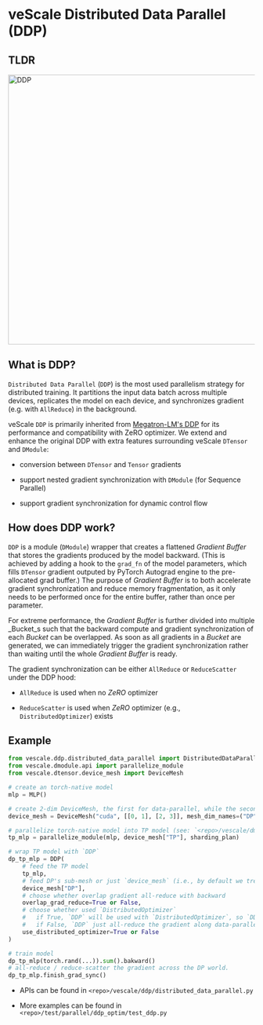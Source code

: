 # veScale Distributed Data Parallel (DDP)

## TLDR

<img src="../../public/guide/ddp.png" alt="DDP" width="550"/>

## What is DDP?

`Distributed Data Parallel` (`DDP`) is the most used parallelism strategy for distributed training. It partitions the input data batch across multiple devices, replicates the model on each device, and synchronizes gradient (e.g. with `AllReduce`) in the background.

veScale `DDP` is primarily inherited from [Megatron-LM's DDP](https://github.com/NVIDIA/Megatron-LM/blob/main/megatron/core/distributed/distributed_data_parallel.py) for its performance and compatibility with ZeRO optimizer. We extend and enhance the original DDP with extra features surrounding veScale `DTensor` and `DModule`:

- conversion between `DTensor` and `Tensor` gradients

- support nested gradient synchronization with `DModule` (for Sequence Parallel)

- support gradient synchronization for dynamic control flow 


## How does DDP work?

`DDP` is a module (`DModule`) wrapper that creates a flattened _Gradient Buffer_ that stores the gradients produced by the model backward. 
(This is achieved by adding a hook to the `grad_fn` of the model parameters, which fills `DTensor` gradient outputed by PyTorch Autograd engine to the pre-allocated grad buffer.)
The purpose of _Gradient Buffer_ is to both accelerate gradient synchronization and reduce memory fragmentation, as it only needs to be performed once for the entire buffer, rather than once per parameter. 

For extreme performance, the _Gradient Buffer_ is further divided into multiple _Bucket_s such that the backward compute and gradient synchronization of each _Bucket_ can be overlapped. As soon as all gradients in a _Bucket_ are generated, we can immediately trigger the gradient synchronization rather than waiting until the whole _Gradient Buffer_ is ready.

The gradient synchronization can be either `AllReduce` or `ReduceScatter` under the DDP hood:

- `AllReduce` is used when no _ZeRO_ optimizer

- `ReduceScatter` is used when _ZeRO_ optimizer (e.g., `DistributedOptimizer`) exists

## Example

```python
from vescale.ddp.distributed_data_parallel import DistributedDataParallel as DDP
from vescale.dmodule.api import parallelize_module
from vescale.dtensor.device_mesh import DeviceMesh

# create an torch-native model
mlp = MLP()

# create 2-dim DeviceMesh, the first for data-parallel, while the second for tensor-parallel.
device_mesh = DeviceMesh("cuda", [[0, 1], [2, 3]], mesh_dim_names=("DP", "TP"))

# parallelize torch-native model into TP model (see: `<repo>/vescale/dmodule/README.md`)
tp_mlp = parallelize_module(mlp, device_mesh["TP"], sharding_plan)

# wrap TP model with `DDP`
dp_tp_mlp = DDP(
    # feed the TP model
    tp_mlp,
    # feed DP's sub-mesh or just `device_mesh` (i.e., by default we treat the first dim of devicemesh as data-parallelism).
    device_mesh["DP"], 
    # choose whether overlap gradient all-reduce with backward
    overlap_grad_reduce=True or False,
    # choose whether used `DistributedOptimizer`
    #   if True, `DDP` will be used with `DistributedOptimizer`, so `DDP` reduce-scatter the gradient along data-parallel ranks.
    #   if False, `DDP` just all-reduce the gradient along data-parallel ranks.
    use_distributed_optimizer=True or False
)

# train model
dp_tp_mlp(torch.rand(...)).sum().bakward()
# all-reduce / reduce-scatter the gradient across the DP world.
dp_tp_mlp.finish_grad_sync()
```

- APIs can be found in `<repo>/vescale/ddp/distributed_data_parallel.py`

- More examples can be found in `<repo>/test/parallel/ddp_optim/test_ddp.py`

